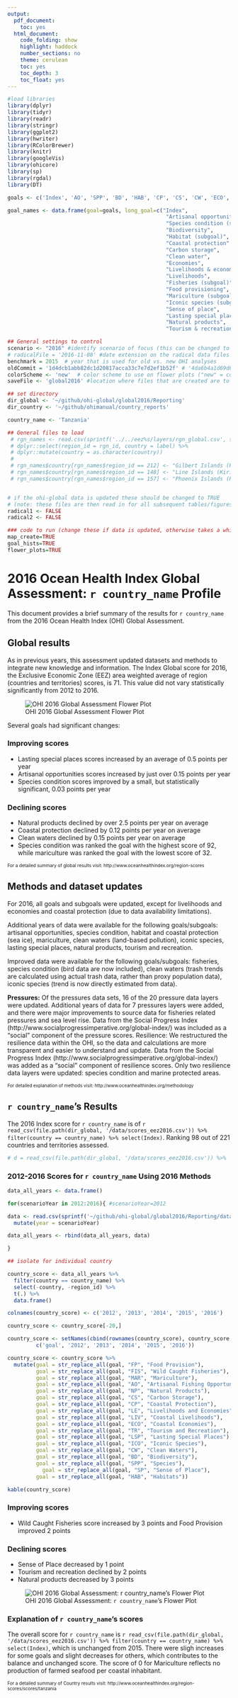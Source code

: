 ```yaml
---
output:
  pdf_document:
    toc: yes
  html_document:
    code_folding: show
    highlight: haddock
    number_sections: no
    theme: cerulean
    toc: yes
    toc_depth: 3
    toc_float: yes
---
```


```r

#load libraries
library(dplyr)
library(tidyr)
library(readr)
library(stringr)
library(ggplot2)
library(hwriter)
library(RColorBrewer)
library(knitr)
library(googleVis)
library(ohicore)
library(sp)
library(rgdal)
library(DT)

goals <- c('Index', 'AO', 'SPP', 'BD', 'HAB', 'CP', 'CS', 'CW', 'ECO', 'LE', 'LIV', 'FIS', 'FP', 'MAR', 'ICO', 'SP', 'LSP', 'NP', 'TR')

goal_names <- data.frame(goal=goals, long_goal=c("Index", 
                                                  "Artisanal opportunities",
                                                  "Species condition (subgoal)",
                                                  "Biodiversity",
                                                  "Habitat (subgoal)",
                                                  "Coastal protection",
                                                  "Carbon storage",
                                                  "Clean water",
                                                  "Economies",
                                                  "Livelihoods & economies",
                                                  "Livelihoods",
                                                  "Fisheries (subgoal)",
                                                  "Food provisioning",
                                                  "Mariculture (subgoal)",
                                                  "Iconic species (subgoal)",
                                                  "Sense of place",
                                                  "Lasting special places (subgoal)",
                                                  "Natural products",
                                                  "Tourism & recreation"))

## General settings to control
scenario <- "2016" #identify scenario of focus (this can be changed to obtain data for other years)
# radicalFile = '2016-11-08' #date extension on the radical data files that are used for all tables/figures
benchmark = 2015  # year that is used for old vs. new OHI analyses
oldCommit = '1d4dcb1abb82dc1d20817acca33c7e7d2ef1b52f' # '4da6b4a1d69d694264ea68456359a939b0c03f9c' = commit for 2014 analysis
colorScheme <- 'new'  # color scheme to use on flower plots ("new" = color reflects size score and is not the original rainbow)
saveFile <- 'global2016' #location where files that are created are to be saved

## set directory 
dir_global <- '~/github/ohi-global/global2016/Reporting'
dir_country <- '~/github/ohimanual/country_reports'

country_name <- 'Tanzania'

## General files to load
 # rgn_names <- read.csv(sprintf('../../eez%s/layers/rgn_global.csv', scenario)) %>%
 # dplyr::select(region_id = rgn_id, country = label) %>%
 # dplyr::mutate(country = as.character(country))
 # 
 # rgn_names$country[rgn_names$region_id == 212] <- "Gilbert Islands (Kiribati)"
 # rgn_names$country[rgn_names$region_id == 148] <- "Line Islands (Kiribati)"
 # rgn_names$country[rgn_names$region_id == 157] <- "Phoenix Islands (Kiribati)"


# if the ohi-global data is updated these should be changed to TRUE
# (note: these files are then read in for all subsequent tables/figures)
radical1 <- FALSE
radical2 <- FALSE

### code to run (change these if data is updated, otherwise takes a while to run):
map_create=TRUE
goal_hists=TRUE
flower_plots=TRUE


```

# 2016 Ocean Health Index Global Assessment: `r country_name` Profile

This document provides a brief summary of the results for `r country_name` from the 2016 Ocean Health Index (OHI) Global Assessment. 

## Global results
As in previous years, this assessment updated datasets and methods to integrate new knowledge and information. The Index Global score for 2016, the Exclusive Economic Zone (EEZ) area weighted average of region (countries and territories) scores, is 71. This value did not vary statistically significantly from 2012 to 2016.

![OHI 2016 Global Assessment Flower Plot](https://raw.githubusercontent.com/OHI-Science/ohi-global/draft/global2016/Reporting/figures/FlowerPlots/flower_GLOBAL_2016.png)

Several goals had significant changes:

### Improving scores
- Lasting special places scores increased by an average of 0.5 points per year
- Artisanal opportunities scores increased by just over 0.15 points per year
- Species condition scores improved by a small, but statistically significant, 0.03 points per year

### Declining scores
- Natural products declined by over 2.5 points per year on average
- Coastal protection declined by 0.12 points per year on average
- Clean waters declined by 0.15 points per year on average
- Species condition was ranked the goal with the highest score of 92, while mariculture was ranked the goal with the lowest score of 32.

<font size = "1">
For a detailed summary of global results visit: http://www.oceanhealthindex.org/region-scores
</font>

## Methods and dataset updates
For 2016, all goals and subgoals were updated, except for livelihoods and economies and coastal protection (due to data availability limitations).

Additional years of data were available for the following goals/subgoals: artisanal opportunities, species condition, habitat and coastal protection (sea ice), mariculture, clean waters (land-based pollution), iconic species, lasting special places, natural products, tourism and recreation.

Improved data were available for the following goals/subgoals: fisheries, species condition (bird data are now included), clean waters (trash trends are calculated using actual trash data, rather than proxy population data), iconic species (trend is now directly estimated from data).

**Pressures:** Of the pressures data sets, 16 of the 20 pressure data layers were updated. Additional years of data for 7 pressures layers were added, and there were major improvements to source data for fisheries related pressures and sea level rise. Data from the Social Progress Index (http://www.socialprogressimperative.org/global-index/) was included as a “social” component of the pressure scores.
Resilience: We restructured the resilience data within the OHI, so the data and calculations are more transparent and easier to understand and update. Data from the Social Progress Index (http://www.socialprogressimperative.org/global-index/) was added as a “social” component of resilience scores. Only two resilience data layers were updated: species condition and marine protected areas.

<font size = "1"> For detailed explanation of methods visit: http://www.oceanhealthindex.org/methodology
</font>

## `r country_name`'s Results
The 2016 Index score for `r country_name` is of `r read_csv(file.path(dir_global, '/data/scores_eez2016.csv')) %>% filter(country == country_name) %>% select(Index)`. Ranking 98 out of 221 countries and territories assessed. 

```r

# d = read_csv(file.path(dir_global, '/data/scores_eez2016.csv')) %>% 

```

### 2012-2016 Scores for `r country_name` Using 2016 Methods

```r

data_all_years <- data.frame()

for(scenarioYear in 2012:2016){ #scenarioYear=2012

data <- read.csv(sprintf('~/github/ohi-global/global2016/Reporting/data/scores_eez%s.csv', scenarioYear), stringsAsFactors=FALSE) %>% 
  mutate(year = scenarioYear)

data_all_years <- rbind(data_all_years, data)

}

## isolate for individual country

country_score <- data_all_years %>% 
  filter(country == country_name) %>% 
  select(-country, -region_id) %>% 
  t(.) %>% 
  data.frame() 

colnames(country_score) <- c('2012', '2013', '2014', '2015', '2016')

country_score <- country_score[-20,]

country_score <- setNames(cbind(rownames(country_score), country_score, row.names = NULL), 
         c('goal', '2012', '2013', '2014', '2015', '2016'))

country_score <- country_score %>%
  mutate(goal = str_replace_all(goal, "FP", "Food Provision"),
         goal = str_replace_all(goal, "FIS", "Wild Caught Fisheries"),
         goal = str_replace_all(goal, "MAR", "Mariculture"),
         goal = str_replace_all(goal, "AO", "Artisanal Fishing Opportunity"),
         goal = str_replace_all(goal, "NP", "Natural Products"),
         goal = str_replace_all(goal, "CS", "Carbon Storage"),
         goal = str_replace_all(goal, "CP", "Coastal Protection"),
         goal = str_replace_all(goal, "LE", "Livelihoods and Economies"),
         goal = str_replace_all(goal, "LIV", "Coastal Livelihoods"),
         goal = str_replace_all(goal, "ECO", "Coastal Economies"),
         goal = str_replace_all(goal, "TR", "Tourism and Recreation"),
         goal = str_replace_all(goal, "LSP", "Lasting Special Places"),
         goal = str_replace_all(goal, "ICO", "Iconic Species"),
         goal = str_replace_all(goal, "CW", "Clean Waters"),
         goal = str_replace_all(goal, "BD", "Biodiversity"),
         goal = str_replace_all(goal, "SPP", "Species"),
           goal = str_replace_all(goal, "SP", "Sense of Place"),
         goal = str_replace_all(goal, "HAB", "Habitats"))

kable(country_score)
```



<!-- ```{r plot scores} -->

<!-- country_score_plot_data <- country_score %>%  -->
<!--   gather(year, score, 2:6) -->

<!-- plot <- ggplot(country_score_plot_data) + -->
<!--   geom_point(aes(x = year, score, color = goal)) + -->
<!--   ggtitle('Goal scores 2012 - 2016') -->

<!-- print(plot) -->
<!-- ``` -->


### Improving scores
- Wild Caught Fisheries score increased by 3 points and Food Provision improved 2 points

### Declining scores
- Sense of Place decreased by 1 point 
- Tourism and recreation declined by 2 points
- Natural products decreased by 3 points

![OHI 2016 Global Assessment: `r country_name`'s Flower Plot](https://raw.githubusercontent.com/OHI-Science/ohi-global/draft/global2016/Reporting/figures/FlowerPlots/flower_Tanzania_2016.png)

### Explanation of `r country_name`'s scores
The overall score for `r country_name` is `r read_csv(file.path(dir_global, '/data/scores_eez2016.csv')) %>% filter(country == country_name) %>% select(Index)`, which is unchanged from 2015. There were sligh increases for some goals and slight decreases for others, which contributes to the balance and unchanged score. The score of 0 for Mariculture reflects no production of farmed seafood per coastal inhabitant.

<font size = "1"> For a detailed summary of Country results visit: http://www.oceanhealthindex.org/region-scores/scores/tanzania
</font>
